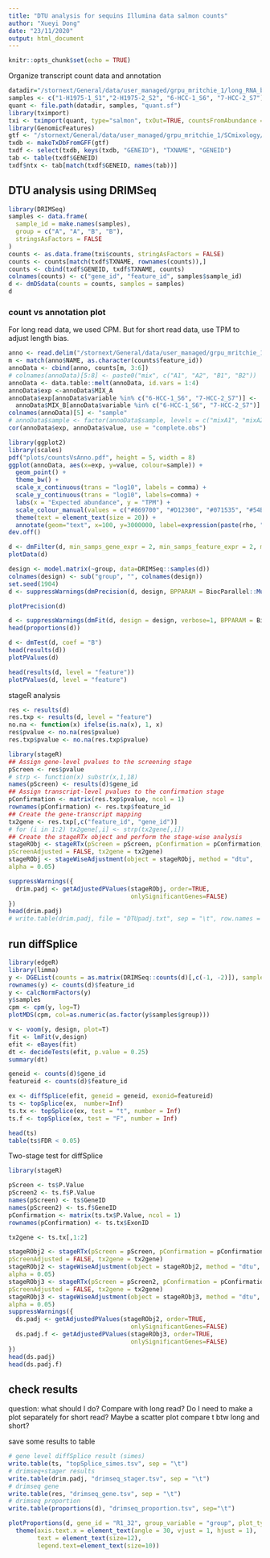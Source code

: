 ```yaml
---
title: "DTU analysis for sequins Illumina data salmon counts"
author: "Xueyi Dong"
date: "23/11/2020"
output: html_document
---
```


```r
knitr::opts_chunk$set(echo = TRUE)
```

Organize transcript count data and annotation

```r
datadir="/stornext/General/data/user_managed/grpu_mritchie_1/long_RNA_benchmark/Illumina_April19/results/salmon"
samples <- c("1-H1975-1_S1","2-H1975-2_S2", "6-HCC-1_S6", "7-HCC-2_S7")
quant <- file.path(datadir, samples, "quant.sf")
library(tximport)
txi <- tximport(quant, type="salmon", txOut=TRUE, countsFromAbundance = "scaledTPM")
library(GenomicFeatures)
gtf <- "/stornext/General/data/user_managed/grpu_mritchie_1/SCmixology/Mike_seqin/20200228_YPRDP_2xsequin_mixAB/flames/isoform_annotated.filtered.gff3"
txdb <- makeTxDbFromGFF(gtf)
txdf <- select(txdb, keys(txdb, "GENEID"), "TXNAME", "GENEID") 
tab <- table(txdf$GENEID) 
txdf$ntx <- tab[match(txdf$GENEID, names(tab))]
```


## DTU analysis using DRIMSeq

```r
library(DRIMSeq)
samples <- data.frame(
  sample_id = make.names(samples),
  group = c("A", "A", "B", "B"),
  stringsAsFactors = FALSE
)
counts <- as.data.frame(txi$counts, stringAsFactors = FALSE)
counts <- counts[match(txdf$TXNAME, rownames(counts)),]
counts <- cbind(txdf$GENEID, txdf$TXNAME, counts)
colnames(counts) <- c("gene_id", "feature_id", samples$sample_id)
d <- dmDSdata(counts = counts, samples = samples)
d
```


### count vs annotation plot

For long read data, we used CPM. But for short read data, use TPM to adjust length bias.

```r
anno <- read.delim("/stornext/General/data/user_managed/grpu_mritchie_1/SCmixology/Mike_seqin/annotations/rnasequin_isoforms_2.4.tsv", sep = "\t", stringsAsFactors = FALSE)
m <- match(anno$NAME, as.character(counts$feature_id))
annoData <- cbind(anno, counts[m, 3:6])
# colnames(annoData)[5:8] <- paste0("mix", c("A1", "A2", "B1", "B2"))
annoData <- data.table::melt(annoData, id.vars = 1:4)
annoData$exp <-annoData$MIX_A
annoData$exp[annoData$variable %in% c("6-HCC-1_S6", "7-HCC-2_S7")] <- 
  annoData$MIX_B[annoData$variable %in% c("6-HCC-1_S6", "7-HCC-2_S7")]
colnames(annoData)[5] <- "sample"
# annoData$sample <- factor(annoData$sample, levels = c("mixA1", "mixA2", "mixB1", "mixB2"))
cor(annoData$exp, annoData$value, use = "complete.obs")

library(ggplot2)
library(scales)
pdf("plots/countsVsAnno.pdf", height = 5, width = 8)
ggplot(annoData, aes(x=exp, y=value, colour=sample)) +
  geom_point() +
  theme_bw() +
  scale_x_continuous(trans = "log10", labels = comma) +
  scale_y_continuous(trans = "log10", labels=comma) +
  labs(x = "Expected abundance", y = "TPM") +
  scale_colour_manual(values = c("#869700", "#D12300", "#071535", "#54B5E1"))+
  theme(text = element_text(size = 20)) +
  annotate(geom="text", x=100, y=3000000, label=expression(paste(rho, "=0.86")), size=8) 
dev.off()
```




```r
d <- dmFilter(d, min_samps_gene_expr = 2, min_samps_feature_expr = 2, min_gene_expr = 10, min_feature_expr = 10, run_gene_twice = T)
plotData(d)
```

```r
design <- model.matrix(~group, data=DRIMSeq::samples(d))
colnames(design) <- sub("group", "", colnames(design))
set.seed(1904)
d <- suppressWarnings(dmPrecision(d, design, BPPARAM = BiocParallel::MulticoreParam(8)))

plotPrecision(d)
```

```r
d <- suppressWarnings(dmFit(d, design = design, verbose=1, BPPARAM = BiocParallel::MulticoreParam(16)))
head(proportions(d))
```

```r
d <- dmTest(d, coef = "B")
head(results(d))
plotPValues(d)
```

```r
head(results(d, level = "feature"))
plotPValues(d, level = "feature")
```

stageR analysis

```r
res <- results(d)
res.txp <- results(d, level = "feature")
no.na <- function(x) ifelse(is.na(x), 1, x) 
res$pvalue <- no.na(res$pvalue) 
res.txp$pvalue <- no.na(res.txp$pvalue)

library(stageR)
## Assign gene-level pvalues to the screening stage
pScreen <- res$pvalue
# strp <- function(x) substr(x,1,18)
names(pScreen) <- results(d)$gene_id
## Assign transcript-level pvalues to the confirmation stage
pConfirmation <- matrix(res.txp$pvalue, ncol = 1)
rownames(pConfirmation) <- res.txp$feature_id
## Create the gene-transcript mapping
tx2gene <- res.txp[,c("feature_id", "gene_id")]
# for (i in 1:2) tx2gene[,i] <- strp(tx2gene[,i])
## Create the stageRTx object and perform the stage-wise analysis
stageRObj <- stageRTx(pScreen = pScreen, pConfirmation = pConfirmation,
pScreenAdjusted = FALSE, tx2gene = tx2gene)
stageRObj <- stageWiseAdjustment(object = stageRObj, method = "dtu",
alpha = 0.05)

suppressWarnings({
  drim.padj <- getAdjustedPValues(stageRObj, order=TRUE,
                                  onlySignificantGenes=FALSE)
})
head(drim.padj)
# write.table(drim.padj, file = "DTUpadj.txt", sep = "\t", row.names = FALSE)
```

## run diffSplice

```r
library(edgeR)
library(limma)
y <- DGEList(counts = as.matrix(DRIMSeq::counts(d)[,c(-1, -2)]), samples = DRIMSeq::samples(d))
rownames(y) <- counts(d)$feature_id
y <- calcNormFactors(y)
y$samples
cpm <- cpm(y, log=T)
plotMDS(cpm, col=as.numeric(as.factor(y$samples$group)))
```

```r
v <- voom(y, design, plot=T)
fit <- lmFit(v,design)
efit <- eBayes(fit)
dt <- decideTests(efit, p.value = 0.25)
summary(dt)
```

```r
geneid <- counts(d)$gene_id
featureid <- counts(d)$feature_id

ex <- diffSplice(efit, geneid = geneid, exonid=featureid)
ts <- topSplice(ex,  number=Inf)
ts.tx <- topSplice(ex, test = "t", number = Inf)
ts.f <- topSplice(ex, test = "F", number = Inf)

head(ts)
table(ts$FDR < 0.05)
```



Two-stage test for diffSplice

```r

library(stageR)

pScreen <- ts$P.Value
pScreen2 <- ts.f$P.Value
names(pScreen) <- ts$GeneID
names(pScreen2) <- ts.f$GeneID
pConfirmation <- matrix(ts.tx$P.Value, ncol = 1)
rownames(pConfirmation) <- ts.tx$ExonID

tx2gene <- ts.tx[,1:2]

stageRObj2 <- stageRTx(pScreen = pScreen, pConfirmation = pConfirmation,
pScreenAdjusted = FALSE, tx2gene = tx2gene)
stageRObj2 <- stageWiseAdjustment(object = stageRObj2, method = "dtu",
alpha = 0.05)
stageRObj3 <- stageRTx(pScreen = pScreen2, pConfirmation = pConfirmation,
pScreenAdjusted = FALSE, tx2gene = tx2gene)
stageRObj3 <- stageWiseAdjustment(object = stageRObj3, method = "dtu",
alpha = 0.05)
suppressWarnings({
  ds.padj <- getAdjustedPValues(stageRObj2, order=TRUE,
                                  onlySignificantGenes=FALSE)
  ds.padj.f <- getAdjustedPValues(stageRObj3, order=TRUE,
                                  onlySignificantGenes=FALSE)
})
head(ds.padj)
head(ds.padj.f)

```

## check results
question: what should I do? Compare with long read? 
Do I need to make a plot separately for short read?
Maybe a scatter plot compare t btw long and short?

save some results to table
```r
# gene level diffSplice result (simes)
write.table(ts, "topSplice_simes.tsv", sep = "\t")
# drimseq+stager results
write.table(drim.padj, "drimseq_stager.tsv", sep = "\t")
# drimseq gene
write.table(res, "drimseq_gene.tsv", sep = "\t")
# drimseq proportion
write.table(proportions(d), "drimseq_proportion.tsv", sep="\t")

```

```r
plotProportions(d, gene_id = "R1_32", group_variable = "group", plot_type = "barplot") + 
  theme(axis.text.x = element_text(angle = 30, vjust = 1, hjust = 1), 
        text = element_text(size=12), 
        legend.text=element_text(size=10))
```

